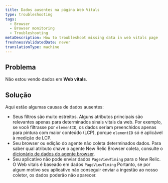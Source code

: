 ```yaml
---
title: Dados ausentes na página Web Vitals
type: troubleshooting
tags:
  - Browser
  - Browser monitoring
  - Troubleshooting
metaDescription: How to troubleshoot missing data in web vitals page
freshnessValidatedDate: never
translationType: machine
---
```


## Problema

Não estou vendo dados em <DNT>**Web vitals**</DNT>.

## Solução

Aqui estão algumas causas de dados ausentes:

* Seus filtros são muito estreitos. Alguns atributos principais são relevantes apenas para determinados sinais vitais da web. Por exemplo, se você filtrasse por `elementID`, os dados seriam preenchidos apenas para pintura com maior conteúdo (LCP), porque `elementID` só é aplicável à medição de LCP.
* Seu browser ou edição do agente não coleta determinados dados. Para saber qual atributo chave o agente New Relic Browser coleta, consulte o [dicionário de dados do agente browser](/attribute-dictionary/?dataSource=Browser+agent).
* Seu aplicativo não pode enviar dados `PageViewTiming` para o New Relic. O Web vitals é baseado em dados `PageViewTiming` Portanto, se por algum motivo seu aplicativo não conseguir enviar a ingestão ao nosso coletor, os dados poderão não aparecer.
